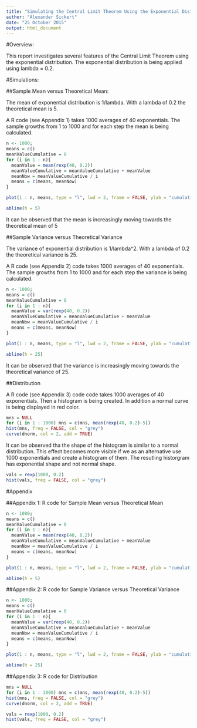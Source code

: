 ```yaml
---
title: "Simulating the Central Limit Theorem Using the Exponential Distribution"
author: "Alexander Sickert"
date: "25 October 2015"
output: html_document
---
```


#Overview: 

This report investigates several features of the Central Limit Theorem using the exponential distribution. The exponential distribution is being applied using lambda = 0.2.

#Simulations: 

##Sample Mean versus Theoretical Mean: 

The mean of exponential distribution is 1/lambda. With a lambda of 0.2 the theoretical mean is 5.

A R code (see Appendix 1) takes 1000 averages of 40 exponentials. The sample growths from 1 to 1000 and for each step the mean is being calculated. 

```r
n <- 1000; 
means = c()
meanValueCumulative = 0
for (i in 1 : n){
  meanValue = mean(rexp(40, 0.2))
  meanValueCumulative = meanValueCumulative + meanValue
  meanNow = meanValueCumulative / i 
  means = c(means, meanNow)
} 

plot(1 : n, means, type = "l", lwd = 2, frame = FALSE, ylab = "cumulative means", xlab = "sample size") 

abline(h = 5)
```

It can be observed that the mean is increasingly moving towards the theoretical mean of 5 

##Sample Variance versus Theoretical Variance 

The variance of exponential distribution is 1/lambda^2. With a lambda of 0.2 the theoretical variance is 25.

A R code (see Appendix 2)  code takes 1000 averages of 40 exponentials. The sample growths from 1 to 1000 and for each step the variance is being calculated. 

```r
n <- 1000; 
means = c()
meanValueCumulative = 0
for (i in 1 : n){
  meanValue = var(rexp(40, 0.2))
  meanValueCumulative = meanValueCumulative + meanValue
  meanNow = meanValueCumulative / i 
  means = c(means, meanNow)
} 

plot(1 : n, means, type = "l", lwd = 2, frame = FALSE, ylab = "cumulative variance", xlab = "sample size") 

abline(h = 25)
```

It can be observed that the variance is increasingly moving towards the theoretical variance of 25. 

##Distribution

A R code (see Appendix 3)  code  code takes 1000 averages of 40 exponentials. Then a histogram is being created. In addition a normal curve is being displayed in red color.  

```r
mns = NULL
for (i in 1 : 1000) mns = c(mns, mean(rexp(40, 0.2)-5))
hist(mns, freq = FALSE, col = "grey")
curve(dnorm, col = 2, add = TRUE)
```

It can be observed tha the shape of the histogram is similar to a normal distribution. This effect becomes more visible if we as an alternative use 1000 exponentials and create a histogram of them. The resutling historgram has exponential shape and not normal shape.  

```r
vals = rexp(1000, 0.2)
hist(vals, freq = FALSE, col = "grey")
```

#Appendix

##Appendix 1: R code for Sample Mean versus Theoretical Mean

```r
n <- 1000; 
means = c()
meanValueCumulative = 0
for (i in 1 : n){
  meanValue = mean(rexp(40, 0.2))
  meanValueCumulative = meanValueCumulative + meanValue
  meanNow = meanValueCumulative / i 
  means = c(means, meanNow)
} 

plot(1 : n, means, type = "l", lwd = 2, frame = FALSE, ylab = "cumulative means", xlab = "sample size") 

abline(h = 5)
```


##Appendix 2: R code for Sample Variance versus Theoretical Variance 

```r
n <- 1000; 
means = c()
meanValueCumulative = 0
for (i in 1 : n){
  meanValue = var(rexp(40, 0.2))
  meanValueCumulative = meanValueCumulative + meanValue
  meanNow = meanValueCumulative / i 
  means = c(means, meanNow)
} 

plot(1 : n, means, type = "l", lwd = 2, frame = FALSE, ylab = "cumulative variance", xlab = "sample size") 

abline(h = 25)
```

##Appendix 3: R code for Distribution

```r
mns = NULL
for (i in 1 : 1000) mns = c(mns, mean(rexp(40, 0.2)-5))
hist(mns, freq = FALSE, col = "grey")
curve(dnorm, col = 2, add = TRUE)
```



```r
vals = rexp(1000, 0.2)
hist(vals, freq = FALSE, col = "grey")
```